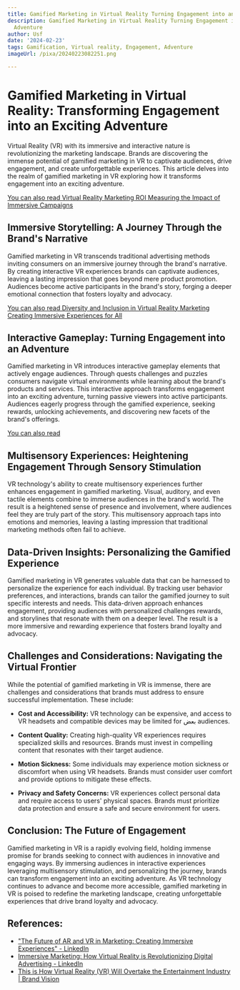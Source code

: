 ```yaml
---
title: Gamified Marketing in Virtual Reality Turning Engagement into an Exciting Adventure
description: Gamified Marketing in Virtual Reality Turning Engagement into an Exciting
  Adventure
author: Usf
date: '2024-02-23'
tags: Gamification, Virtual reality, Engagement, Adventure
imageUrl: /pixa/20240223082251.png

---
```

# Gamified Marketing in Virtual Reality: Transforming Engagement  into an Exciting Adventure

Virtual Reality  (VR) with its immersive and interactive nature  is revolutionizing the marketing landscape. Brands are discovering the immense potential of gamified marketing in  VR to captivate audiences, drive engagement, and create unforgettable experiences. This article delves into  the realm of gamified marketing  in VR exploring how it transforms  engagement  into an exciting  adventure.

[You can also read Virtual Reality Marketing ROI  Measuring the  Impact of Immersive Campaigns](Virtual%20Reality%20Marketing%20ROI%20Measuring%20the%20Impact%20of%20Immersive%20Campaigns)


## Immersive Storytelling: A Journey Through  the Brand's Narrative

Gamified marketing in VR transcends traditional advertising methods inviting consumers on  an immersive  journey through  the brand's narrative. By creating interactive VR experiences  brands  can captivate audiences, leaving a lasting impression that goes beyond mere product promotion. Audiences become active participants in the brand's story, forging a deeper emotional connection that fosters loyalty and advocacy.

[You can also read Diversity and Inclusion in Virtual Reality Marketing Creating Immersive Experiences for All](Diversity%20and%20Inclusion%20in%20Virtual%20Reality%20Marketing%20Creating%20Immersive%20Experiences%20for%20All)


## Interactive Gameplay:  Turning Engagement into an Adventure

Gamified marketing in VR  introduces interactive gameplay  elements that actively engage audiences. Through quests challenges and puzzles consumers navigate virtual environments while learning about the brand's products and services. This interactive approach transforms engagement into an  exciting adventure, turning  passive viewers into active participants. Audiences eagerly progress through the gamified experience, seeking rewards, unlocking achievements, and discovering new  facets of the brand's offerings.

[You can also read ]()


## Multisensory Experiences:  Heightening Engagement Through  Sensory Stimulation

VR technology's ability to create multisensory experiences further enhances engagement in gamified marketing. Visual, auditory, and even tactile elements combine to immerse  audiences in the brand's world. The result is a  heightened sense of presence and involvement, where audiences feel they are truly part of the story. This multisensory approach taps into emotions and memories, leaving a lasting impression that traditional marketing methods often fail  to achieve.

## Data-Driven Insights: Personalizing the Gamified Experience

Gamified  marketing in VR generates valuable data that can be harnessed to personalize the experience  for each individual. By tracking user behavior preferences, and interactions, brands can tailor the gamified journey to suit specific  interests and needs. This data-driven approach enhances engagement, providing audiences with personalized challenges rewards, and storylines that resonate with them on a deeper level. The result is a more immersive and rewarding experience that fosters brand loyalty and advocacy.

## Challenges and Considerations: Navigating the Virtual Frontier

While the potential of gamified marketing  in VR is immense,  there are challenges and considerations that  brands  must  address to ensure successful implementation. These include:

- **Cost  and Accessibility:** VR technology can  be expensive, and access to VR headsets and compatible devices  may be limited for بعض audiences.

- **Content  Quality:** Creating  high-quality  VR  experiences requires specialized skills and resources. Brands must  invest in compelling content  that resonates with their target audience.

- **Motion Sickness:**  Some individuals may experience motion sickness or discomfort  when using VR headsets. Brands must consider user comfort  and provide options to mitigate these effects.

- **Privacy and  Safety Concerns:** VR experiences collect personal data and require access to users'  physical  spaces. Brands must prioritize data protection and ensure a safe and secure environment for users.

## Conclusion:  The Future of Engagement

Gamified marketing  in VR is a rapidly evolving field, holding immense promise for  brands seeking to connect with audiences in innovative and engaging ways. By immersing audiences in  interactive  experiences leveraging multisensory stimulation, and personalizing the journey, brands can transform engagement into an exciting adventure. As VR technology continues to advance  and become more accessible, gamified marketing  in VR is poised to redefine the marketing landscape, creating unforgettable experiences that drive brand loyalty and advocacy.

## References:
- ["The Future of AR and VR in Marketing: Creating Immersive Experiences" - LinkedIn](https://www.linkedin.com/pulse/future-ar-vr-marketing-creating-immersive-experiences-jalal-umer-ius9e?trk=article-ssr-frontend-pulse_more-articles_related-content-card)
- [Immersive Marketing: How Virtual Reality is Revolutionizing Digital Advertising - LinkedIn](https://www.linkedin.com/pulse/immersive-marketing-how-virtual-reality-digital-arunachalam)
- [This is How Virtual Reality (VR) Will Overtake the Entertainment Industry | Brand Vision](https://www.brandvm.com/post/virtual-reality-entertainment)
